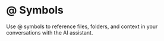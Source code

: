 # @ Symbols

Use @ symbols to reference files, folders, and context in your conversations with the AI assistant.